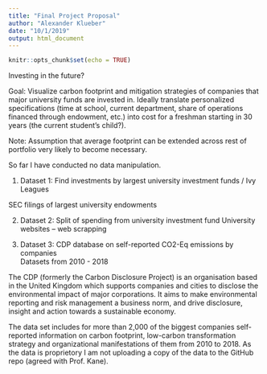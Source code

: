 ```yaml
---
title: "Final Project Proposal"
author: "Alexander Klueber"
date: "10/1/2019"
output: html_document
---
```


```r
knitr::opts_chunk$set(echo = TRUE)
```

Investing in the future? 

Goal: Visualize carbon footprint and mitigation strategies of companies that major university funds are invested in. Ideally translate personalized specifications (time at school, current department, share of operations financed through endowment, etc.) into cost for a freshman starting in 30 years (the current student's child?).

Note: Assumption that average footprint can be extended across rest of portfolio very likely to become necessary.

So far I have conducted no data manipulation.

1. Dataset 1: Find investments by largest university investment funds / Ivy Leagues

SEC filings of largest university endowments

2. Dataset 2: Split of spending from university investment fund
University websites – web scrapping

3. Dataset 3: CDP database on self-reported CO2-Eq emissions by companies  
Datasets from 2010 - 2018	

The CDP (formerly the Carbon Disclosure Project) is an organisation based in the United Kingdom which supports companies and cities to disclose the environmental impact of major corporations. It aims to make environmental reporting and risk management a business norm, and drive disclosure, insight and action towards a sustainable economy.

The data set includes for more than 2,000 of the biggest companies self-reported information on carbon footprint, low-carbon transformation strategy and organizational manifestations of them from 2010 to 2018. As the data is proprietory I am not uploading a copy of the data to the GitHub repo (agreed with Prof. Kane).
